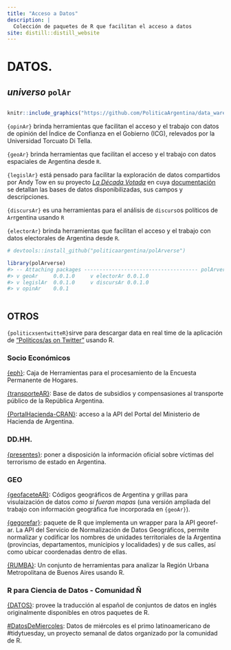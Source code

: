 ```yaml
---
title: "Acceso a Datos"
description: |
  Colección de paquetes de R que facilitan el acceso a datos
site: distill::distill_website
---
```


# DATOS. 

## *universo* `polAr`

## 

```r

knitr::include_graphics("https://github.com/PoliticaArgentina/data_warehouse/raw/master/hex/collage.png")

```

`{opinAr}` brinda herramientas que facilitan el acceso y el trabajo con datos de opinión del Índice de Confianza en el Gobierno (ICG), relevados por la Universidad Torcuato Di Tella.

`{geoAr}` brinda herramientas que facilitan el acceso y el trabajo con datos espaciales de Argentina desde `R`.

`{legislAr}` está pensado para facilitar la exploración de datos compartidos por Andy Tow en su proyecto [*La Década Votada*](https://andytow.com/scripts/disciplina/index-d.html) en cuya [documentación](https://andytow.com/scripts/disciplina/doc.html) se detallan las bases de datos disponibilizadas, sus campos y descripciones.

`{discursAr}` es una herramientas para el análisis de `discurs`os políticos de `Ar`rgentina usando `R`

`{electorAr}` brinda herramientas que facilitan el acceso y el trabajo con datos electorales de Argentina desde `R`.

```r
# devtools::install_github("politicaargentina/polArverse")

library(polArverse)
#> -- Attaching packages ------------------------------------- polArverse0.0.1.0 --
#> v geoAr     0.0.1.0     v electorAr 0.0.1.0
#> v legislAr  0.0.1.0     v discursAr 0.0.1.0
#> v opinAr    0.0.1



```

## OTROS

`{politicxsentwitteR}`sirve para descargar data en real time de la aplicación de ["Políticos/as on Twitter"](https://oderedes.shinyapps.io/politicosentwitter/) usando R.

### Socio Económicos

[{eph}](https://holatam.github.io/eph/): Caja de Herramientas para el procesamiento de la Encuesta Permanente de Hogares.

[{transporteAR}](https://github.com/juanifulponi/transporteAR): Base de datos de subsidios y compensasiones al transporte público de la República Argentina.

[{PortalHacienda-CRAN}](https://github.com/fmgarciadiaz/PortalHacienda-CRAN): acceso a la API del Portal del Ministerio de Hacienda de Argentina.

### DD.HH.

[{presentes}](https://diegokoz.github.io/presentes/index.html): poner a disposición la información oficial sobre víctimas del terrorismo de estado en Argentina.

### GEO

[{geofaceteAR}](https://electorarg.github.io/geofaceteAR/): Códigos geográficos de Argentina y grillas para visulaización de datos *como si fueran mapas* (una versión ampliada del trabajo con información geográfica fue incorporada en `{geoAr}`).

[{gegorefar}](https://github.com/pdelboca/georefar): paquete de R que implementa un wrapper para la API georef-ar. La API del Servicio de Normalización de Datos Geográficos, permite normalizar y codificar los nombres de unidades territoriales de la Argentina (provincias, departamentos, municipios y localidades) y de sus calles, así como ubicar coordenadas dentro de ellas.

[{RUMBA}](https://github.com/bitsandbricks/RUMBA): Un conjunto de herramientas para analizar la Región Urbana Metropolitana de Buenos Aires usando R.

### R para Ciencia de Datos - Comunidad Ñ

[{DATOS}](https://cienciadedatos.github.io/datos/): provee la traducción al español de conjuntos de datos en inglés originalmente disponibles en otros paquetes de R.

[\#DatosDeMiercoles](https://github.com/cienciadedatos/datos-de-miercoles): Datos de miércoles es el primo latinoamericano de \#tidytuesday, un proyecto semanal de datos organizado por la comunidad de R.
